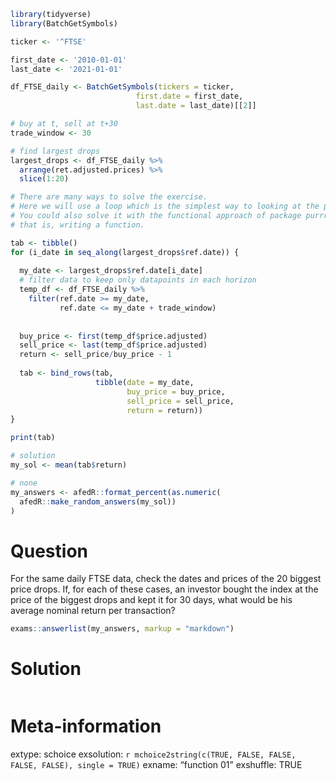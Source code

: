 ```r
library(tidyverse)
library(BatchGetSymbols)

ticker <- '^FTSE'

first_date <- '2010-01-01'
last_date <- '2021-01-01'

df_FTSE_daily <- BatchGetSymbols(tickers = ticker, 
                            first.date = first_date,
                            last.date = last_date)[[2]]

# buy at t, sell at t+30
trade_window <- 30 

# find largest drops
largest_drops <- df_FTSE_daily %>%
  arrange(ret.adjusted.prices) %>%
  slice(1:20)

# There are many ways to solve the exercise. 
# Here we will use a loop which is the simplest way to looking at the problem.
# You could also solve it with the functional approach of package purrrr,
# that is, writing a function.

tab <- tibble()
for (i_date in seq_along(largest_drops$ref.date)) {
  
  my_date <- largest_drops$ref.date[i_date]
  # filter data to keep only datapoints in each horizon
  temp_df <- df_FTSE_daily %>%
    filter(ref.date >= my_date,
           ref.date <= my_date + trade_window)
  
  
  buy_price <- first(temp_df$price.adjusted)
  sell_price <- last(temp_df$price.adjusted)
  return <- sell_price/buy_price - 1
  
  tab <- bind_rows(tab, 
                   tibble(date = my_date, 
                          buy_price = buy_price, 
                          sell_price = sell_price, 
                          return = return))
}

print(tab)

# solution
my_sol <- mean(tab$return)
```

```r
# none
my_answers <- afedR::format_percent(as.numeric(
  afedR::make_random_answers(my_sol))
)
```

Question
========

For the same daily FTSE data, check the dates and prices of the 20 biggest price drops. If, for each of these cases, an investor bought the index at the price of the biggest drops and kept it for 30 days, what would be his average nominal return per transaction?

```r
exams::answerlist(my_answers, markup = "markdown")
```

Solution
================

```r
```


Meta-information
================
extype: schoice
exsolution: `r mchoice2string(c(TRUE, FALSE, FALSE, FALSE, FALSE), single = TRUE)`
exname: "function 01"
exshuffle: TRUE


